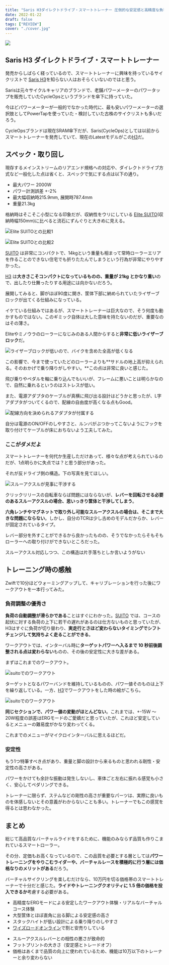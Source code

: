 ```yaml
---
title: "Saris H3ダイレクトドライブ・スマートトレーナー 圧倒的な安定感と高精度な負荷変動"
date: 2022-01-22
draft: false
tags: ["REVIEW"]
cover: "./cover.jpg"
---
```


![ ](./cover.jpg)

## Saris H3 ダイレクトドライブ・スマートトレーナー

発売からしばらく経っているので、スマートトレーナーに興味を持っているサイクリストで [Saris H3](https://amzn.to/3nLl0fQ)を知らない人はおそらくいないのではと思う。

Sarisは元々サイクルキャリアのブランドで、老舗パワーメーターのパワータップを販売していたCycleOpsというブランドを傘下に持っていた。

今ほどパワーメーターが一般的でなかった時代に、最も安いパワーメーターの選択肢としてPowerTapを使っていた・検討していた古株のサイクリストも多いだろう。

CycleOpsブランドは現在SRAM傘下だが、Saris(CycleOps)としては以前からスマートトレーナーを発売していて、現在のLatestモデルがこの[H3](https://amzn.to/3nLl0fQ)だ。

<LinkCard url="https://www.amazon.co.jp/dp/B07WP6JTN4" isAmazonLink />

## スペック・取り回し

現存するメインストリームのリアエンド規格への対応や、ダイレクトドライブ方式など一般化した点は省くと、スペックで気にする点は以下の通り。

- 最大パワー 2000W
- パワー計測誤差 +-2%
- 最大幅収納時215.9mm, 展開時787.4mm
- 重量21.3kg

格納時はそこそこ小型になる印象だが、収納性をウリにしている [Elite SUITO](https://amzn.to/3IoJwLp)(収納時幅150mm)に比べると流石にずんぐりと大きめに見える。

<LinkCard url="https://shopping.yahoo.co.jp/products/z79dtn4n2v" />

![Elite SUITOとの比較1](./compare_suito1.jpg)

![Elite SUITOとの比較2](./compare_suito2.jpg)

[SUITO](https://amzn.to/3IoJwLp) は非常にコンパクトで、14kgという重量も相まって常時ローラーエリアを作ることのできない住宅でも折りたたんでしまうという行為が非常にやりやすかった。

<LinkCard url="https://blog.gensobunya.net/post/2020/09/elite_suito/" />

[H3](https://amzn.to/3nLl0fQ) は**大きさこそコンパクトになっているものの、重量が 21kg とかなり重い**ので、出したり仕舞ったりする用途には向かないだろう。

展開してみると、脚がほぼ90度に開き、筐体下部に納められていたライザーブロックが出てくる仕組みになっている。

イケている仕組みではあるが、スマートトレーナーは巨大なので、そう何度も動かすものではない。このギミック自体は大した意味を持たないのだが、重要なのはその薄さ。

Eliteやミノウラのローラーになじみのある人間からすると**非常に低いライザーブロック**だ。

![ライザーブロックが低いので、バイクを含めた全高が低くなる](./stack.jpg)

この影響で、今まで使っていたどのローラーよりも**サドルの地上高が抑えられる。そのおかげで乗り降りがしやすい。**この点は非常に良いと感じた。

飛び乗りやペダルを軸に乗り込んでもいいが、フレームに悪いことは明らかなので、自然に乗れるというのはストレスが低い。

また、電源アダプタのケーブルが真横に飛び出る設計はどうかと思ったが、L字アダプタがついてくるので、配線の自由度が高くなる点もGood。

![配線方向を決められるアダプタが付属する](./wire.jpg)

自分は電源のON/OFFのしやすさと、ルンバがぶつかってこないようにフックを取り付けてケーブルが床におちないよう工夫してみた。

### ここがダメだよ

スマートトレーナーを何代か生産しただけあって、様々な点が考えられているのだが、1点明らかに失点では？と思う部分があった。

それが反ドライブ側の構造。下の写真を見てほしい。

![スルーアクスルが見事に干渉する](./ta_bad_compatibility.jpg)

クリックリリースの自転車ならば問題にはならないが、**レバーを回転させる必要のあるスルーアクスルの場合、思いっきり筐体と干渉してしまう**。

**六角レンチやマグネットで取り外し可能なスルーアクスルの場合は、そこまで大きな問題にならない**。しかし、自分のTCRは少し古めのモデルだからか、レバーが固定されているタイプ。

レバー部分を外すことができるから良かったものの、そうでなかったらそもそもローラーへの取り付けができないところだった。

スルーアクスル対応しつつ、この構造は片手落ちとしか言いようがない

## トレーニング時の感触

Zwiftで10分ほどウォーミングアップして、キャリブレーションを行った後にワークアウトを一本行ってみた。

### 負荷調整の優秀さ

**負荷の自動調整が滑らかである**ことはすぐにわかった。[SUITO](https://amzn.to/3IoJwLp) では、コースの起伏に対する負荷の上下に若干の遅れがあるのは仕方ないものと思っていたが、H3はすぐに負荷が切り替わり、**実走行とさほど変わらないタイミングでシフトチェンジして気持ちよく走ることができる**。

ワークアウトでは、インターバル時に**ターゲットパワーへ入るまで 10 秒前後調整される点は変わらない**ものの、その後の安定性に大きな差がある。

まずはこれまでのワークアウト。

![suitoでのワークアウト](./suito_workout.jpg)

ターゲットとなるパワーバンドを維持しているものの、パワー値そのものは上下を繰り返している。一方、[H3](https://amzn.to/3nLl0fQ)でワークアウトをした時の絵がこちら。

![suitoでのワークアウト](./h3_workout.jpg)

**同じセクションで、パワー値の変動がほとんどない**。これまでは、+-15W ～ 20W程度の誤差はERGモードのご愛嬌だと思っていたが、これほど安定しているとメニューの難易度がかなり変わってくる。

これまでのメニューがマイクロインターバルに思えるほどだ。

### 安定性

もう1つ特筆すべき点があり、重量と脚の設計から来るものと思われる剛性・安定性の高さがある。

パワーをかけても余計な振動は発生しないし、車体ごと左右に振れる感覚も小さく、安心してペダリングできる。

トレーナーに限らず、ステムなどの剛性の高さが重要なパーツは、実際に良いものを体感しないとその意義がわからないことも多い。トレーナーでもこの感覚を得るとは思わなかった。

## まとめ

総じて高品質なバーチャルライドをするために、機能のみならず品質も作りこまれているスマートローラー。

その分、定価もお高くなっているので、この品質を必要とする層としては**パワートレーニングをやりこむライダーや、バーチャルレースを積極的に行う層には価格なりのメリットがある**だろう。

バーチャルサイクリングを楽しむだけなら、10万円を切る価格帯のスマートトレーナーで十分だと感じた。**ライドやトレーニングクオリティに 1.5 倍の価格を投入できるか**考慮する必要がある。

<PositiveBox>

- 高精度なERGモードによる安定したワークアウト体験・リアルなバーチャルコース体験
- 大型筐体とほぼ直角に出る脚による安定感の高さ
- スタックハイトが低い設計による乗り降りのしやすさ
- [ワイズロードオンライン](https://px.a8.net/svt/ejp?a8mat=3N3PXW+IGGJ6+4JDO+BW0YB&a8ejpredirect=https%3A%2F%2Fonline.ysroad.co.jp%2Fshop%2Fg%2Fg0012527018642%2F)で割と安売りしている

</PositiveBox>

<NegativeBox>

- スルーアクスルレバーとの相性の悪さが致命的
- フットプリントの大きさ（安定感とトレードオフ）
- 価格はあくまで品質の向上に使われているため、機能は10万以下のトレーナーと余り変わらない

</NegativeBox>

<LinkCard
  url="https://store.shopping.yahoo.co.jp/cycle-yoshida/00649537.html"
  linkUrl="https://ck.jp.ap.valuecommerce.com/servlet/referral?sid=3171302&pid=887657037&vc_url=https%3A%2F%2Fpaypaymall.yahoo.co.jp%2Fstore%2Fcycle-yoshida%2Fitem%2F00649537%2F"
/>

<LinkCard url="https://www.amazon.co.jp/dp/B07WP6JTN4" isAmazonLink />

<LinkCard
  url="https://online.ysroad.co.jp/shop/g/g0012527018642/"
  linkUrl="https://px.a8.net/svt/ejp?a8mat=3N3PXW+IGGJ6+4JDO+BW8O2&a8ejpredirect=https%3A%2F%2Fonline.ysroad.co.jp%2Fshop%2Fg%2Fg0012527018642%2F"
/>
